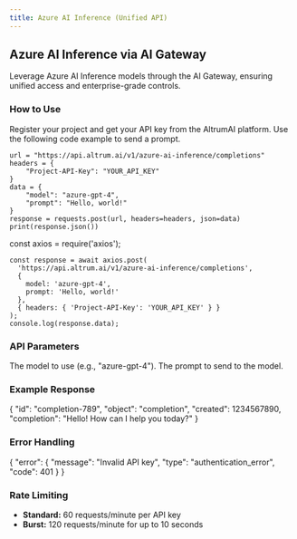 ```yaml
---
title: Azure AI Inference (Unified API)
---
```


## Azure AI Inference via AI Gateway

Leverage Azure AI Inference models through the AI Gateway, ensuring unified access and enterprise-grade controls.

### How to Use

<Steps>
  <Step title="Obtain API Key">
    Register your project and get your API key from the AltrumAI platform.
  </Step>
  <Step title="Send a Request">
    Use the following code example to send a prompt.
  </Step>
</Steps>

<CodeGroup>
  <CodeBlock language="python" filename="azure_ai_inference_example.py">

    url = "https://api.altrum.ai/v1/azure-ai-inference/completions"
    headers = {
        "Project-API-Key": "YOUR_API_KEY"
    }
    data = {
        "model": "azure-gpt-4",
        "prompt": "Hello, world!"
    }
    response = requests.post(url, headers=headers, json=data)
    print(response.json())
  </CodeBlock>
  <CodeBlock language="javascript" filename="azure_ai_inference_example.js">
    const axios = require('axios');

    const response = await axios.post(
      'https://api.altrum.ai/v1/azure-ai-inference/completions',
      {
        model: 'azure-gpt-4',
        prompt: 'Hello, world!'
      },
      { headers: { 'Project-API-Key': 'YOUR_API_KEY' } }
    );
    console.log(response.data);
  </CodeBlock>
</CodeGroup>

### API Parameters

<ParamField name="model" type="string" required>
  The model to use (e.g., "azure-gpt-4").
</ParamField>
<ParamField name="prompt" type="string" required>
  The prompt to send to the model.
</ParamField>
<!-- Add all parameters with descriptions -->

### Example Response

<ResponseExample>
{
  "id": "completion-789",
  "object": "completion",
  "created": 1234567890,
  "completion": "Hello! How can I help you today?"
}
</ResponseExample>

### Error Handling

<ResponseExample>
{
  "error": {
    "message": "Invalid API key",
    "type": "authentication_error",
    "code": 401
  }
}
</ResponseExample>

### Rate Limiting

- **Standard:** 60 requests/minute per API key
- **Burst:** 120 requests/minute for up to 10 seconds
